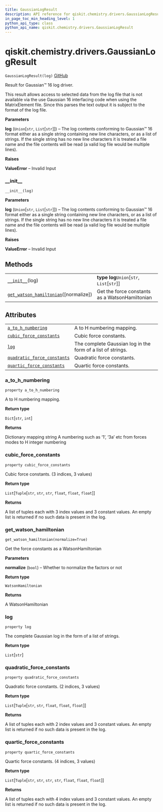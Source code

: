 ```yaml
---
title: GaussianLogResult
description: API reference for qiskit.chemistry.drivers.GaussianLogResult
in_page_toc_min_heading_level: 1
python_api_type: class
python_api_name: qiskit.chemistry.drivers.GaussianLogResult
---
```


<span id="qiskit-chemistry-drivers-gaussianlogresult" />

# qiskit.chemistry.drivers.GaussianLogResult

<span id="qiskit.chemistry.drivers.GaussianLogResult" />

`GaussianLogResult(log)` [GitHub](https://github.com/qiskit-community/qiskit-aqua/tree/stable/0.8/qiskit/chemistry/drivers/gaussiand/gaussian_log_result.py "view source code")

Result for Gaussian™ 16 log driver.

This result allows access to selected data from the log file that is not available via the use Gaussian 16 interfacing code when using the MatrixElement file. Since this parses the text output it is subject to the format of the log file.

**Parameters**

**log** (`Union`\[`str`, `List`\[`str`]]) – The log contents conforming to Gaussian™ 16 format either as a single string containing new line characters, or as a list of strings. If the single string has no new line characters it is treated a file name and the file contents will be read (a valid log file would be multiple lines).

**Raises**

**ValueError** – Invalid Input

### \_\_init\_\_

<span id="qiskit.chemistry.drivers.GaussianLogResult.__init__" />

`__init__(log)`

**Parameters**

**log** (`Union`\[`str`, `List`\[`str`]]) – The log contents conforming to Gaussian™ 16 format either as a single string containing new line characters, or as a list of strings. If the single string has no new line characters it is treated a file name and the file contents will be read (a valid log file would be multiple lines).

**Raises**

**ValueError** – Invalid Input

## Methods

|                                                                                                                                                                                  |                                                |
| -------------------------------------------------------------------------------------------------------------------------------------------------------------------------------- | ---------------------------------------------- |
| [`__init__`](#qiskit.chemistry.drivers.GaussianLogResult.__init__ "qiskit.chemistry.drivers.GaussianLogResult.__init__")(log)                                                    | **type log**`Union`\[`str`, `List`\[`str`]]    |
| [`get_watson_hamiltonian`](#qiskit.chemistry.drivers.GaussianLogResult.get_watson_hamiltonian "qiskit.chemistry.drivers.GaussianLogResult.get_watson_hamiltonian")(\[normalize]) | Get the force constants as a WatsonHamiltonian |

## Attributes

|                                                                                                                                                                             |                                                             |
| --------------------------------------------------------------------------------------------------------------------------------------------------------------------------- | ----------------------------------------------------------- |
| [`a_to_h_numbering`](#qiskit.chemistry.drivers.GaussianLogResult.a_to_h_numbering "qiskit.chemistry.drivers.GaussianLogResult.a_to_h_numbering")                            | A to H numbering mapping.                                   |
| [`cubic_force_constants`](#qiskit.chemistry.drivers.GaussianLogResult.cubic_force_constants "qiskit.chemistry.drivers.GaussianLogResult.cubic_force_constants")             | Cubic force constants.                                      |
| [`log`](#qiskit.chemistry.drivers.GaussianLogResult.log "qiskit.chemistry.drivers.GaussianLogResult.log")                                                                   | The complete Gaussian log in the form of a list of strings. |
| [`quadratic_force_constants`](#qiskit.chemistry.drivers.GaussianLogResult.quadratic_force_constants "qiskit.chemistry.drivers.GaussianLogResult.quadratic_force_constants") | Quadratic force constants.                                  |
| [`quartic_force_constants`](#qiskit.chemistry.drivers.GaussianLogResult.quartic_force_constants "qiskit.chemistry.drivers.GaussianLogResult.quartic_force_constants")       | Quartic force constants.                                    |

### a\_to\_h\_numbering

<span id="qiskit.chemistry.drivers.GaussianLogResult.a_to_h_numbering" />

`property a_to_h_numbering`

A to H numbering mapping.

**Return type**

`Dict`\[`str`, `int`]

**Returns**

Dictionary mapping string A numbering such as ‘1’, ‘3a’ etc from forces modes to H integer numbering

### cubic\_force\_constants

<span id="qiskit.chemistry.drivers.GaussianLogResult.cubic_force_constants" />

`property cubic_force_constants`

Cubic force constants. (3 indices, 3 values)

**Return type**

`List`\[`Tuple`\[`str`, `str`, `str`, `float`, `float`, `float`]]

**Returns**

A list of tuples each with 3 index values and 3 constant values. An empty list is returned if no such data is present in the log.

### get\_watson\_hamiltonian

<span id="qiskit.chemistry.drivers.GaussianLogResult.get_watson_hamiltonian" />

`get_watson_hamiltonian(normalize=True)`

Get the force constants as a WatsonHamiltonian

**Parameters**

**normalize** (`bool`) – Whether to normalize the factors or not

**Return type**

`WatsonHamiltonian`

**Returns**

A WatsonHamiltonian

### log

<span id="qiskit.chemistry.drivers.GaussianLogResult.log" />

`property log`

The complete Gaussian log in the form of a list of strings.

**Return type**

`List`\[`str`]

### quadratic\_force\_constants

<span id="qiskit.chemistry.drivers.GaussianLogResult.quadratic_force_constants" />

`property quadratic_force_constants`

Quadratic force constants. (2 indices, 3 values)

**Return type**

`List`\[`Tuple`\[`str`, `str`, `float`, `float`, `float`]]

**Returns**

A list of tuples each with 2 index values and 3 constant values. An empty list is returned if no such data is present in the log.

### quartic\_force\_constants

<span id="qiskit.chemistry.drivers.GaussianLogResult.quartic_force_constants" />

`property quartic_force_constants`

Quartic force constants. (4 indices, 3 values)

**Return type**

`List`\[`Tuple`\[`str`, `str`, `str`, `str`, `float`, `float`, `float`]]

**Returns**

A list of tuples each with 4 index values and 3 constant values. An empty list is returned if no such data is present in the log.

